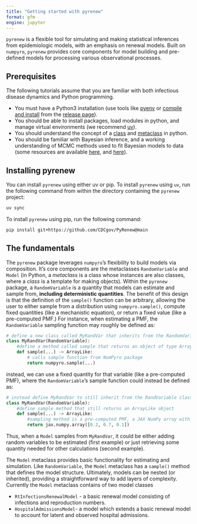 ```yaml
---
title: "Getting started with pyrenew"
format: gfm
engine: jupyter
---
```


`pyrenew` is a flexible tool for simulating and making statistical inferences from epidemiologic models, with an emphasis on renewal models. Built on `numpyro`, `pyrenew` provides core components for model building and pre-defined models for processing various observational processes.

## Prerequisites

The following tutorials assume that you are familiar with both infectious disease dynamics and Python programming.

 - You must have a Python3 installation (use tools like [pyenv](https://realpython.com/intro-to-pyenv/) or [compile and install](https://ubuntuhandbook.org/index.php/2023/05/install-python-3-12-ubuntu/) from the [release page](https://www.python.org/downloads/)).
 - You should be able to install packages, load modules in python, and manage virtual environments (we recommend [uv](https://docs.astral.sh/uv/)).
 - You should understand the concept of a [class](https://realpython.com/python-classes/) and [metaclass](https://realpython.com/courses/python-metaclasses/) in python.
 - You should be familiar with Bayesian inference, and a working understanding of MCMC methods used to fit Bayesian models to data (some resources are available [here](https://mc-stan.org/docs/2_18/reference-manual/effective-sample-size-section.html), and [here](https://xcelab.net/rm/)).

## Installing pyrenew

You can install `pyrenew` using either uv or pip. To install `pyrenew` using `uv`, run the following command from within the directory containing the `pyrenew` project:

```bash
uv sync
```

To install `pyrenew` using pip, run the following command:

```bash
pip install git+https://github.com/CDCgov/PyRenew@main
```


## The fundamentals

The `pyrenew` package leverages `numpyro`'s flexibility to build models via composition.
It's core components are the metaclasses `RandomVariable` and `Model` (in Python, a _metaclass_ is a class whose instances are also classes, where a _class_ is a template for making objects). Within the `pyrenew` package, a `RandomVariable` is a quantity that models can estimate and sample from, **including deterministic quantities**. The benefit of this design is that the definition of the `sample()` function can be arbitrary, allowing the user to either sample from a distribution using `numpyro.sample()`, compute fixed quantities (like a mechanistic equation), or return a fixed value (like a pre-computed PMF.) For instance, when estimating a PMF, the `RandomVariable` sampling function may roughly be defined as:

```python
# define a new class called MyRandVar that inherits from the RandomVariable class
class MyRandVar(RandomVariable):
    #define a method called sample that returns an object of type ArrayLike
    def sample(...) -> ArrayLike:
        # calls sample function from NumPyro package
        return numpyro.sample(...)
```

instead, we can use a fixed quantity for that variable (like a pre-computed PMF), where the `RandomVariable`'s sample function could instead be defined as:

```python
# instead define MyRandVar to still inherit from the RandVariable class
class MyRandVar(RandomVariable):
    #define sample method that still returns an ArrayLike object
    def sample(...) -> ArrayLike:
        #sampling method is a pre-computed PMF, a JAX NumPy array with explicit elements
        return jax.numpy.array([0.2, 0.7, 0.1])
```

Thus, when a `Model` samples from `MyRandVar`, it could be either adding random variables to be estimated (first example) or just retrieving some quantity needed for other calculations (second example).

The `Model` metaclass provides basic functionality for estimating and simulation. Like `RandomVariable`, the `Model` metaclass has a `sample()` method that defines the model structure. Ultimately, models can be nested (or inherited), providing a straightforward way to add layers of complexity.
Currently the `Model` metaclass contains of two model classes

*  `RtInfectionsRenewalModel` - a basic renewal model consisting of infections and reproduction numbers.
*  `HospitalAdmissionsModel`-  a model which extends a basic renewal model to account for latent and observed hospital admissions.
